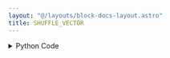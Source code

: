 ```yaml
---
layout: "@/layouts/block-docs-layout.astro"
title: SHUFFLE_VECTOR
---
```



<PythonDocsDisplay docstring={docstring} />
<AppDisplay app={app} blockName="SHUFFLE_VECTOR" client:visible />

<details>
<summary>Python Code</summary>
```python
from numpy.random import permutation
from flojoy import flojoy, Vector


@flojoy
def SHUFFLE_VECTOR(
    default: Vector,
) -> Vector:
    """The SHUFFLE_VECTOR node returns a vector that is randomly shuffled

    Inputs
    ------
    default : Vector
        The input vector

    Returns
    -------
    Vector
        Shuffled input vector
    """

    shuffledVector = permutation(default.v)

    return Vector(v=shuffledVector)

```
[Find this Flojoy Block on GitHub](https://github.com/flojoy-ai/blocks/blob/main/blocks/TRANSFORMERS/VECTOR_MANIPULATION/SHUFFLE_VECTOR/SHUFFLE_VECTOR.py)
</details>


## Example
